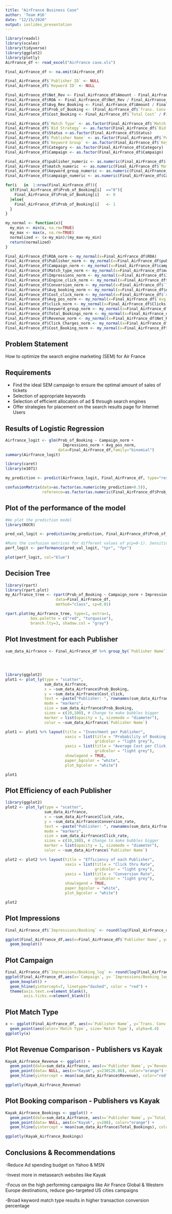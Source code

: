 ```yaml
---
title: "AirFrance Business Case"
author: 'Team #16'
date: "12/15/2020"
output: ioslides_presentation
---
```


```r
library(readxl)
library(scales)
library(tidyverse)
library(ggplot2)
library(plotly)
AirFrance_df <- read_excel("AirFrance case.xls")

Final_AirFrance_df <- na.omit(AirFrance_df)

Final_AirFrance_df$`Publisher ID` <- NULL
Final_AirFrance_df$`Keyword ID` <- NULL

Final_AirFrance_df$Net_Rev <- Final_AirFrance_df$Amount - Final_AirFrance_df$`Total Cost`
Final_AirFrance_df$ROA <- Final_AirFrance_df$Net_Rev / Final_AirFrance_df$`Total Cost`
Final_AirFrance_df$Avg_Rev_Booking <- Final_AirFrance_df$Amount / Final_AirFrance_df$`Total Volume of Bookings`
Final_AirFrance_df$Prob_of_Booking <- (Final_AirFrance_df$`Trans. Conv. %` * Final_AirFrance_df$`Engine Click Thru %` /10000)*100
Final_AirFrance_df$Cost_Booking <- Final_AirFrance_df$`Total Cost` / Final_AirFrance_df$`Total Volume of Bookings`

Final_AirFrance_df$`Match Type` <- as.factor(Final_AirFrance_df$`Match Type`)
Final_AirFrance_df$`Bid Strategy` <- as.factor(Final_AirFrance_df$`Bid Strategy`)
Final_AirFrance_df$Status <-as.factor(Final_AirFrance_df$Status)
Final_AirFrance_df$`Publisher Name` <- as.factor(Final_AirFrance_df$`Publisher Name`)
Final_AirFrance_df$`Keyword Group` <- as.factor(Final_AirFrance_df$`Keyword Group`)
Final_AirFrance_df$Category <- as.factor(Final_AirFrance_df$Category)
Final_AirFrance_df$Campaign <- as.factor(Final_AirFrance_df$Campaign)

Final_AirFrance_df$publisher_numeric <- as.numeric(Final_AirFrance_df$`Publisher Name`)
Final_AirFrance_df$match_numeric  <- as.numeric(Final_AirFrance_df$`Match Type`)
Final_AirFrance_df$keyword_group_numeric <- as.numeric(Final_AirFrance_df$`Keyword Group`)
Final_AirFrance_df$campaign_numeric <- as.numeric(Final_AirFrance_df$Campaign)

for(i	in	1:nrow(Final_AirFrance_df)){
  if(Final_AirFrance_df$Prob_of_Booking[i]	=="0"){
    Final_AirFrance_df$Prob_of_Booking[i]	<- 0
  }else{
    Final_AirFrance_df$Prob_of_Booking[i]	<- 1
  }
}

my_normal <- function(x){
  my_min <- min(x, na.rm=TRUE)
  my_max <- max(x, na.rm=TRUE)
  normalized <- (x-my_min)/(my_max-my_min)
  return(normalized)
}

Final_AirFrance_df$ROA_norm <- my_normal(x=Final_AirFrance_df$ROA)
Final_AirFrance_df$Publisher_norm <- my_normal(x=Final_AirFrance_df$publisher_numeric)
Final_AirFrance_df$Campaign_norm <- my_normal(x=Final_AirFrance_df$campaign_numeric)
Final_AirFrance_df$Match_type_norm <- my_normal(x=Final_AirFrance_df$match_numeric)
Final_AirFrance_df$Impressions_norm <- my_normal(x=Final_AirFrance_df$Impressions)
Final_AirFrance_df$Engine_click_norm <- my_normal(x=Final_AirFrance_df$`Engine Click Thru %`)
Final_AirFrance_df$Conversion_norm <- my_normal(x=Final_AirFrance_df$`Trans. Conv. %`)
Final_AirFrance_df$Avg_booking_norm <- my_normal(x=Final_AirFrance_df$Avg_Rev_Booking)
Final_AirFrance_df$Cost_click_norm <- my_normal(x=Final_AirFrance_df$`Avg. Cost per Click`)
Final_AirFrance_df$Avg_pos_norm <- my_normal(x=Final_AirFrance_df$`Avg. Pos.`)
Final_AirFrance_df$click_norm <- my_normal(x=Final_AirFrance_df$Clicks)
Final_AirFrance_df$keyword_group_norm <- my_normal(x=Final_AirFrance_df$keyword_group_numeric)
Final_AirFrance_df$Total_Bookings_norm <- my_normal(x=Final_AirFrance_df$`Total Volume of Bookings`)
Final_AirFrance_df$Revenue_norm <- my_normal(x=Final_AirFrance_df$Net_Rev)
Final_AirFrance_df$Click_Charges_norm <- my_normal(x=Final_AirFrance_df$`Click Charges`)
Final_AirFrance_df$Cost_Booking_norm <- my_normal(x=Final_AirFrance_df$Cost_Booking)
```

## Problem Statement

How to optimize the search engine marketing (SEM) for Air France

## Requirements

- Find the ideal SEM campaign to ensure the optimal amount of sales of tickets
- Selection of appropriate keywords
- Selection of efficient allocation of ad $ through search engines
- Offer strategies for placement on the search results page for Internet Users

## Results of Logistic Regression

```r
Airfrance_logit <- glm(Prob_of_Booking ~ Campaign_norm + 
                         Impressions_norm + Avg_pos_norm, 
                       data=Final_AirFrance_df,family="binomial")
summary(Airfrance_logit)

library(caret)
library(e1071)

my_prediction <- predict(Airfrance_logit, Final_AirFrance_df, type="response")

confusionMatrix(data=as.factor(as.numeric(my_prediction>0.5)),
                reference=as.factor(as.numeric(Final_AirFrance_df$Prob_of_Booking)))

```

## Plot of the performance of the model


```r

#We plot the prediction model
library(ROCR)

pred_val_logit <- prediction(my_prediction, Final_AirFrance_df$Prob_of_Booking)

#Runs the confusion matrices for different values of p(p=0-1). Sensitivity analysis
perf_logit <- performance(pred_val_logit, "tpr", "fpr")

plot(perf_logit, col="blue")
```

## Decision Tree

``` r
library(rpart)
library(rpart.plot)
my_Airfrance_tree <- rpart(Prob_of_Booking ~ Campaign_norm + Impressions_norm + Avg_pos_norm,
                      data=Final_AirFrance_df,
                      method="class", cp=0.01)

rpart.plot(my_Airfrance_tree, type=1, extra=1,
           box.palette = c("red", "turquoise"),
           branch.lty=3, shadow.col = "gray")

```

## Plot Investment for each Publisher

```r

sum_data_Airfrance <- Final_AirFrance_df %>% group_by(`Publisher Name`) %>% summarise(Total_Bookings=sum(`Total Volume of Bookings`), Revenue=sum(Net_Rev),
                                                                                      Click_Charges=sum(`Click Charges`), roa=sum(ROA), Prob_Booking=sum(Prob_of_Booking),
                                                                                      Cost_Book=sum(Cost_Booking), Cost_click=sum(`Avg. Cost per Click`), Rev_Booking=sum(Avg_Rev_Booking),
                                                                                      Click_rate=sum(`Engine Click Thru %`), Conversion_rate=sum(`Trans. Conv. %`),na.rm=TRUE)

```
```r
library(ggplot2)
plot1 <- plot_ly(type = "scatter",
                 sum_data_Airfrance, 
                 x = ~sum_data_Airfrance$Prob_Booking, 
                 y = ~sum_data_Airfrance$Cost_click,
                 text = ~paste("Publisher: ", rownames(sum_data_Airfrance)),
                 mode = "markers",
                 size = sum_data_Airfrance$Prob_Booking,
                 sizes = c(10,100), # Change to make bubbles bigger
                 marker = list(opacity = 1, sizemode = "diameter"),
                 color = ~sum_data_Airfrance$`Publisher Name`)

plot1 <- plot1 %>% layout(title = "Investment per Publisher",
                          xaxis = list(title = "Probability of Booking per Publisher",
                                       gridcolor = "light grey"),
                          yaxis = list(title = "Average Cost per Click per Publisher",
                                       gridcolor = "light grey"),
                          showlegend = TRUE,
                          paper_bgcolor = "white",
                          plot_bgcolor = "white")

plot1
```

## Plot Efficiency of each Publisher


```r
library(ggplot2)
plot2 <- plot_ly(type = "scatter",
                 sum_data_Airfrance, 
                 x = ~sum_data_Airfrance$Click_rate, 
                 y = ~sum_data_Airfrance$Conversion_rate,
                 text = ~paste("Publisher: ", rownames(sum_data_Airfrance)),
                 mode = "markers",
                 size = sum_data_Airfrance$Click_rate,
                 sizes = c(10,100), # Change to make bubbles bigger
                 marker = list(opacity = 1, sizemode = "diameter"),
                 color = ~sum_data_Airfrance$`Publisher Name`)

plot2 <- plot2 %>% layout(title = "Efficiency of each Publisher",
                          xaxis = list(title = "Click thru Rate",
                                       gridcolor = "light grey"),
                          yaxis = list(title = "Conversion Rate",
                                       gridcolor = "light grey"),
                          showlegend = TRUE,
                          paper_bgcolor = "white",
                          plot_bgcolor = "white")

plot2
```


## Plot Impressions

```r

Final_AirFrance_df$`Impressions/Booking` <- round(log(Final_AirFrance_df$`Impressions` / Final_AirFrance_df$`Total Volume of Bookings`), digits = 2)

ggplot(Final_AirFrance_df,aes(x=Final_AirFrance_df$`Publisher Name`, y= Final_AirFrance_df$`Impressions/Booking`,fill=Final_AirFrance_df$`Publisher Name`)) + 
  geom_boxplot() 

```



## Plot Campaign


```r
Final_AirFrance_df$`Impressions/Booking_log` <- round(log(Final_AirFrance_df$`Impressions` / Final_AirFrance_df$`Total Volume of Bookings`), digits = 2)
ggplot(Final_AirFrance_df,aes(x=`Campaign`, y= `Impressions/Booking_log`,fill=`Campaign`)) + 
  geom_boxplot() +
  geom_hline(yintercept=7, linetype="dashed", color = "red") +
  theme(axis.text.x=element_blank(),
        axis.ticks.x=element_blank())

```


## Plot Match Type


```r
x <- ggplot(Final_AirFrance_df, aes(x=`Publisher Name`, y=`Trans. Conv. %`, group=`Match Type`)) +
  geom_point(aes(color=`Match Type`, size=`Match Type`), alpha=0.4)
ggplotly(x)
```

## Plot Revenue Comparison - Publishers vs Kayak

```r
Kayak_Airfrance_Revenue <- ggplot() +
  geom_point(data=sum_data_Airfrance, aes(x=`Publisher Name`, y=`Revenue`), color="blue") +
  geom_point(data= NULL, aes(x="Kayak", y=230126.86), color="orange") +
  geom_hline(yintercept = mean(sum_data_Airfrance$Revenue), color="red")

ggplotly(Kayak_Airfrance_Revenue)
```

## Plot Booking comparison - Publishers vs Kayak

```r

Kayak_Airfrance_Bookings <- ggplot() +
  geom_point(data=sum_data_Airfrance, aes(x=`Publisher Name`, y=`Total_Bookings`), color="blue") +
  geom_point(data= NULL, aes(x="Kayak", y=208), color="orange") +
  geom_hline(yintercept = mean(sum_data_Airfrance$Total_Bookings), color="red")

ggplotly(Kayak_Airfrance_Bookings)

```

## Conclusions & Recommendations

-Reduce Ad spending budget on Yahoo & MSN

-Invest more in metasearch websites like Kayak

-Focus on the high performing campaigns like Air France Global & Western Europe destinations, reduce geo-targeted US cities campaigns

-Broad keyword match type results in higher transaction conversion percentage











